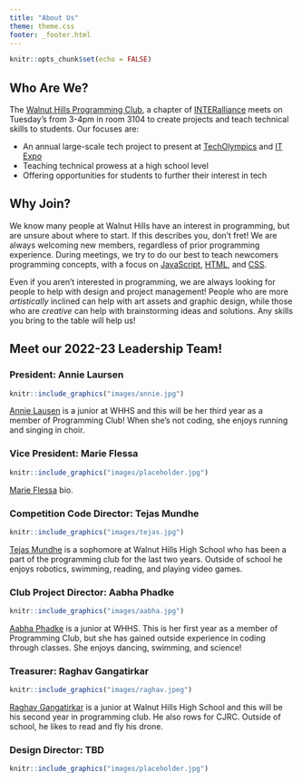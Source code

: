 ```yaml
---
title: "About Us"
theme: theme.css
footer: _footer.html
---
```


```r
knitr::opts_chunk$set(echo = FALSE)
```

## Who Are We?
The [Walnut Hills Programming Club](https://github.com/WalnutProgramming), a chapter of [INTERalliance](https://www.interalliance.org/) meets on Tuesday's from 3-4pm in room 3104 to create projects and teach technical skills to students. Our focuses are:

  + An annual large-scale tech project to present at [TechOlympics](https://techolympics.org/) and [IT Expo](https://itexpo.live/2022/high-school)
+ Teaching technical prowess at a high school level
+ Offering opportunities for students to further their interest in tech

## Why Join?
We know many people at Walnut Hills have an interest in programming, but are unsure about where to start. If this describes you, don't fret! We are always welcoming new members, regardless of prior programming experience. During meetings, we try to do our best to teach newcomers programming concepts, with a focus on [JavaScript](https://www.w3schools.com/js/), [HTML](https://www.w3schools.com/html/), and [CSS](https://www.w3schools.com/css/).

Even if you aren't interested in programming, we are always looking for people to help with design and project management! People who are more *artistically* inclined can help with art assets and graphic design, while those who are *creative* can help with brainstorming ideas and solutions. Any skills you bring to the table will help us!

## Meet our 2022-23 Leadership Team!

### President: Annie Laursen
```r
knitr::include_graphics("images/annie.jpg")
```
[Annie Lausen](mailto:alaursen@cincinnatips.org) is a junior at WHHS and this will be her third year as a member of Programming Club! When she's not coding, she enjoys running and singing in choir.

### Vice President: Marie Flessa
```r
knitr::include_graphics("images/placeholder.jpg")
```
[Marie Flessa]() bio.

### Competition Code Director: Tejas Mundhe
```r
knitr::include_graphics("images/tejas.jpg")
```
[Tejas Mundhe](https://github.com/TejasMundhe) is a sophomore at Walnut Hills High School who has been a part of the programming club for the last two years. Outside of school he enjoys robotics, swimming, reading, and playing video games.

### Club Project Director: Aabha Phadke
```r
knitr::include_graphics("images/aabha.jpg")
```
[Aabha Phadke]() is a junior at WHHS. This is her first year as a member of Programming Club, but she has gained outside experience in coding through classes. She enjoys dancing, swimming, and science!

### Treasurer: Raghav Gangatirkar
```r
knitr::include_graphics("images/raghav.jpeg")
```
[Raghav Gangatirkar](mailto:raghav.gangatirkar@gmail.com) is a junior at Walnut Hills High School and this will be his second year in programming club. He also rows for CJRC. Outside of school, he likes to read and fly his drone.

### Design Director: TBD
```r
knitr::include_graphics("images/placeholder.jpg")
```
